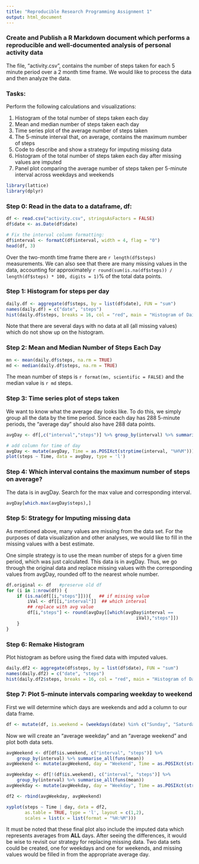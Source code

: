 ```yaml
---
title: "Reproducible Research Programming Assignment 1"
output: html_document
---
```


### Create and Publish a R Markdown document which performs a reproducible and well-documented analysis of personal activity data

The file, "activity.csv", contains the number of steps taken for each 5 minute period over a 2 month time frame. We would like to process the data and then analyze the data. 

### Tasks:
Perform the following calculations and visualizations:

1. Histogram of the total number of steps taken each day
2. Mean and median number of steps taken each day
3. Time series plot of the average number of steps taken
4. The 5-minute interval that, on average, contains the maximum number of steps
5. Code to describe and show a strategy for imputing missing data
6. Histogram of the total number of steps taken each day after missing values are imputed
7. Panel plot comparing the average number of steps taken per 5-minute interval across weekdays and weekends

```r
library(lattice)
library(dplyr)
```

### Step 0: Read in the data to a dataframe, df:

```r
df <- read.csv("activity.csv", stringsAsFactors = FALSE)
df$date <- as.Date(df$date)

# Fix the interval column formatting:
df$interval <- formatC(df$interval, width = 4, flag = "0")
head(df, 3)
```
Over the two-month time frame there are `r length(df$steps)` measurements. We can also see that there are many missing values in the data, accounting for approximately `r round(sum(is.na(df$steps)) / length(df$steps) * 100, digits = 1)`% of the total data points. 

### Step 1: Histogram for steps per day

```r
daily.df <- aggregate(df$steps, by = list(df$date), FUN = "sum")
names(daily.df) = c("date", "steps")
hist(daily.df$steps, breaks = 16, col = "red", main = "Histogram of Daily Steps", xlab = "Steps", xlim = c(0,25000))
```

Note that there are several days with no data at all (all missing values) which do not show up on the histogram.

### Step 2: Mean and Median Number of Steps Each Day

```r
mn <- mean(daily.df$steps, na.rm = TRUE)
md <- median(daily.df$steps, na.rm = TRUE)
```

The mean number of steps is `r format(mn, scientific = FALSE)` and the median value is `r md` steps.

### Step 3: Time series plot of steps taken

We want to know what the average day looks like. To do this, we simply group all the data by the time period. Since each day has 288 5-minute periods, the "average day" should also have 288 data points. 

```r
avgDay <- df[,c("interval","steps")] %>% group_by(interval) %>% summarise_all(funs(mean(., na.rm = TRUE)))

# add column for time of day
avgDay <- mutate(avgDay, Time = as.POSIXct(strptime(interval, "%H%M")))
plot(steps ~ Time, data = avgDay, type = 'l')
```

### Step 4: Which interval contains the maximum number of steps on average?

The data is in avgDay. Search for the max value and corresponding interval.

```r
avgDay[which.max(avgDay$steps),]
```

### Step 5: Strategy for Imputing missing data

As mentioned above, many values are missing from the data set. For the purposes of data visualization and other analyses, we would like to fill in the missing values with a best estimate. 

One simple strategy is to use the mean number of steps for a given time period, which was just calculated. This data is in avgDay. Thus, we go through the original data and replace missing values with the corresponding values from avgDay, rounded off to the nearest whole number. 

```r
df.original <- df   #preserve old df
for (i in 1:nrow(df)) {
    if (is.na(df[[i,"steps"]])){   ## if missing value
        iVal <- df[[i,"interval"]]  ## which interval
        ## replace with avg value
        df[i,"steps"] <- round(avgDay[[which(avgDay$interval == 
                                                 iVal),"steps"]])  
    }
}
```

### Step 6: Remake Histogram

Plot histogram as before using the fixed data with imputed values. 

```r
daily.df2 <- aggregate(df$steps, by = list(df$date), FUN = "sum")
names(daily.df2) = c("date", "steps")
hist(daily.df2$steps, breaks = 16, col = "red", main = "Histogram of Daily Steps", xlab = "Steps", xlim = c(0,25000))
```

### Step 7: Plot 5-minute intervals comparing weekday to weekend

First we will determine which days are weekends and add a column to our data frame. 

```r
df <- mutate(df, is.weekend = (weekdays(date) %in% c("Sunday", "Saturday")))
```

Now we will create an "average weekday" and an "average weekend" and plot both data sets. 

```r
avgWeekend <- df[df$is.weekend, c("interval", "steps")] %>% 
    group_by(interval) %>% summarise_all(funs(mean))
avgWeekend <- mutate(avgWeekend, day = "Weekend", Time = as.POSIXct(strptime(interval, "%H%M")))

avgWeekday <- df[!(df$is.weekend), c("interval", "steps")] %>% 
    group_by(interval) %>% summarise_all(funs(mean))
avgWeekday <- mutate(avgWeekday, day = "Weekday", Time = as.POSIXct(strptime(interval, "%H%M")))

df2 <- rbind(avgWeekday, avgWeekend)

xyplot(steps ~ Time | day, data = df2, 
       as.table = TRUE, type = 'l', layout = c(1,2), 
       scales = list(x = list(format = "%H:%M")))
```

It must be noted that these final plot also include the imputed data which represents averages from **ALL** days. After seeing the differences, it would be wise to revisit our strategy for replacing missing data. Two data sets could be created, one for weekdays and one for weekends, and missing values would be filled in from the appropriate average day. 

